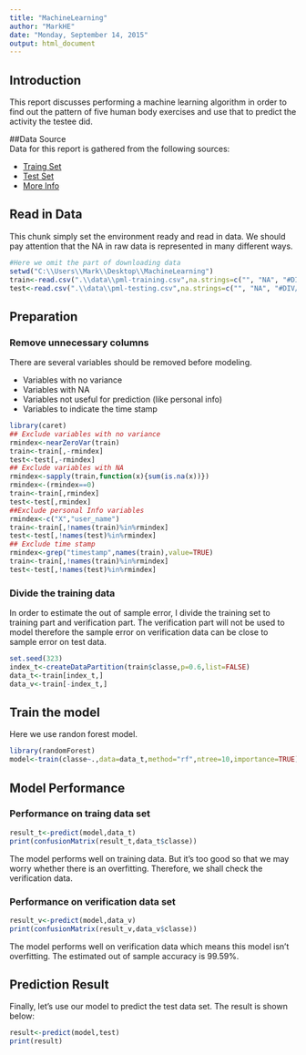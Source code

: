 ```yaml
---
title: "MachineLearning"
author: "MarkHE"
date: "Monday, September 14, 2015"
output: html_document
---
```


## Introduction  
This report discusses performing a machine learning algorithm in order to find out the pattern of five human body exercises and use that to predict the activity the testee did. 

##Data Source  
Data for this report is gathered from the following sources:  

* [Traing Set](https://d396qusza40orc.cloudfront.net/predmachlearn/pml-training.csv)  
* [Test Set](https://d396qusza40orc.cloudfront.net/predmachlearn/pml-testing.csv)  
* [More Info](http://groupware.les.inf.puc-rio.br/har)


## Read in Data  
This chunk simply set the environment ready and read in data. We should pay attention that the NA in raw data is represented in many different ways.  

```r
#Here we omit the part of downloading data
setwd("C:\\Users\\Mark\\Desktop\\MachineLearning")
train<-read.csv(".\\data\\pml-training.csv",na.strings=c("", "NA", "#DIV/0!"))
test<-read.csv(".\\data\\pml-testing.csv",na.strings=c("", "NA", "#DIV/0!"))
```

## Preparation  

### Remove unnecessary columns  

There are several variables should be removed before modeling.  

* Variables with no variance  
* Variables with NA  
* Variables not useful for prediction (like personal info)
* Variables to indicate the time stamp

```r
library(caret)
## Exclude variables with no variance
rmindex<-nearZeroVar(train)
train<-train[,-rmindex]
test<-test[,-rmindex]
## Exclude variables with NA
rmindex<-sapply(train,function(x){sum(is.na(x))})
rmindex<-(rmindex==0)
train<-train[,rmindex]
test<-test[,rmindex]
##Exclude personal Info variables
rmindex<-c("X","user_name")
train<-train[,!names(train)%in%rmindex]
test<-test[,!names(test)%in%rmindex]
## Exclude time stamp
rmindex<-grep("timestamp",names(train),value=TRUE)
train<-train[,!names(train)%in%rmindex]
test<-test[,!names(test)%in%rmindex]
```

### Divide the training data  

In order to estimate the out of sample error, I divide the training set to training part and verification part. The verification part will not be used to model therefore the sample error on verification data can be close to sample error on test data.   

```r
set.seed(323)
index_t<-createDataPartition(train$classe,p=0.6,list=FALSE)
data_t<-train[index_t,]
data_v<-train[-index_t,]
```

## Train the model  
Here we use randon forest model.
```r
library(randomForest)
model<-train(classe~.,data=data_t,method="rf",ntree=10,importance=TRUE)
```

## Model Performance  

### Performance on traing data set  

```r
result_t<-predict(model,data_t)
print(confusionMatrix(result_t,data_t$classe))
```

The model performs well on training data. But it's too good so that we may worry whether there is an overfitting. Therefore, we shall check the verification data.

### Performance on verification data set  

```r
result_v<-predict(model,data_v)
print(confusionMatrix(result_v,data_v$classe))
```

The model performs well on verification data which means this model isn't overfitting. The estimated out of sample accuracy is 99.59%.

## Prediction Result  

Finally, let's use our model to predict the test data set. The result is shown below:  

```r
result<-predict(model,test)
print(result)
```

